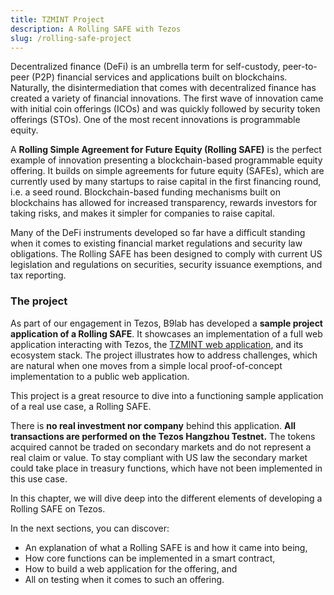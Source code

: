 ```yaml
---
title: TZMINT Project
description: A Rolling SAFE with Tezos
slug: /rolling-safe-project
---
```




<OverviewBox title="A Rolling Simple Agreement for Future Equity with Tezos" imgSrc="/img/cso_00_landing_page_future_equity-02-01.png" floating="true">

Decentralized finance (DeFi) is an umbrella term for self-custody, peer-to-peer (P2P) financial services and applications built on blockchains. Naturally, the disintermediation that comes with decentralized finance has created a variety of financial innovations. The first wave of innovation came with initial coin offerings (ICOs) and was quickly followed by security token offerings (STOs). One of the most recent innovations is programmable equity.

A **Rolling Simple Agreement for Future Equity (Rolling SAFE)** is the perfect example of innovation presenting a blockchain-based programmable equity offering. It builds on simple agreements for future equity (SAFEs), which are currently used by many startups to raise capital in the first financing round, i.e. a seed round. Blockchain-based funding mechanisms built on blockchains has allowed for increased transparency, rewards investors for taking risks, and makes it simpler for companies to raise capital.

Many of the DeFi instruments developed so far have a difficult standing when it comes to existing financial market regulations and security law obligations. The Rolling SAFE has been designed to comply with current US legislation and regulations on securities, security issuance exemptions, and tax reporting.

</OverviewBox>

### The project

As part of our engagement in Tezos, B9lab has developed a **sample project application of a Rolling SAFE**. It showcases an implementation of a full web application interacting with Tezos, the [TZMINT web application](https://tzmint.b9lab.com/), and its ecosystem stack. The project illustrates how to address challenges, which are natural when one moves from a simple local proof-of-concept implementation to a public web application.

This project is a great resource to dive into a functioning sample application of a real use case, a Rolling SAFE.

There is **no real investment nor company** behind this application. **All transactions are performed on the Tezos Hangzhou Testnet.** The tokens acquired cannot be traded on secondary markets and do not represent a real claim or value. To stay compliant with US law the secondary market could take place in treasury functions, which have not been implemented in this use case.

<OverviewBox title="In this chapter" imgSrc="/img/cso_00_introduction_building_platform-01.png" floating="true">

In this chapter, we will dive deep into the different elements of developing a Rolling SAFE on Tezos.

In the next sections, you can discover:

* An explanation of what a Rolling SAFE is and how it came into being,
* How core functions can be implemented in a smart contract,
* How to build a web application for the offering, and 
* All on testing when it comes to such an offering.

</OverviewBox>

<ActionCardWrapper>
    <ActionCard href="/intro-origins-of-rolling-safe" text="What is a Rolling SAFE?" desc="Want to discover more on how a Rolling SAFE works and what benefits this new financial mechanism brings for issuers and investors?"/>
    <ActionCard href="/rolling-safe-smart-contract-implementation-part-1" text="Implementing Core Functions" desc="Let's take a closer look at the smart contract and how we can implement core functions of the offering with it."/>
    <ActionCard href="/rolling-safe-system-architecture" text="Building the TZMINT web application" desc="Want to build a web application for your offering? Let's take a look at the UI used in this example project!"/>
    <ActionCard href="/rolling-safe-platform-tests" text="Testing, Testing, Testing" desc="Testing is vital! If you want to find out more on how to test an application, this will give you an example of how to conduct testing and the challenges that come with it."/>
</ActionCardWrapper>
